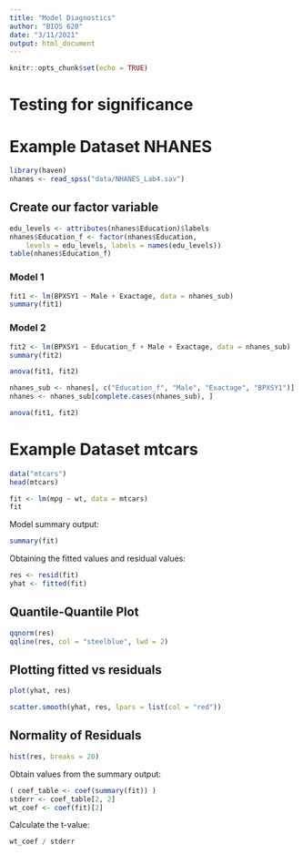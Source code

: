 ```yaml
---
title: "Model Diagnostics"
author: "BIOS 620"
date: "3/11/2021"
output: html_document
---
```


```r
knitr::opts_chunk$set(echo = TRUE)
```

# Testing for significance
# Example Dataset NHANES

```r
library(haven)
nhanes <- read_spss("data/NHANES_Lab4.sav")
```

## Create our factor variable

```r
edu_levels <- attributes(nhanes$Education)$labels
nhanes$Education_f <- factor(nhanes$Education,
    levels = edu_levels, labels = names(edu_levels))
table(nhanes$Education_f)
```

### Model 1

```r
fit1 <- lm(BPXSY1 ~ Male + Exactage, data = nhanes_sub)
summary(fit1)
```

### Model 2

```r
fit2 <- lm(BPXSY1 ~ Education_f + Male + Exactage, data = nhanes_sub)
summary(fit2)
```


```r
anova(fit1, fit2)
```

```r
nhanes_sub <- nhanes[, c("Education_f", "Male", "Exactage", "BPXSY1")]
nhanes <- nhanes_sub[complete.cases(nhanes_sub), ]
```


```r
anova(fit1, fit2)
```



# Example Dataset mtcars
```r
data("mtcars")
head(mtcars)
```

```r
fit <- lm(mpg ~ wt, data = mtcars)
fit
```

Model summary output: 

```r
summary(fit)
```

Obtaining the fitted values and residual values:

```r
res <- resid(fit)
yhat <- fitted(fit)
```

## Quantile-Quantile Plot

```r
qqnorm(res)
qqline(res, col = "steelblue", lwd = 2)
```

## Plotting fitted vs residuals

```r
plot(yhat, res)
```


```r
scatter.smooth(yhat, res, lpars = list(col = "red"))
```

## Normality of Residuals

```r
hist(res, breaks = 20)
```


Obtain values from the summary output:

```r
( coef_table <- coef(summary(fit)) )
stderr <- coef_table[2, 2]
wt_coef <- coef(fit)[2]
```

Calculate the t-value:

```r
wt_coef / stderr
```



